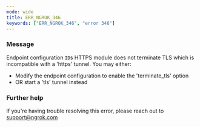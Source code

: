 ```yaml
---
mode: wide
title: ERR_NGROK_346
keywords: ["ERR_NGROK_346", "error 346"]
---
```


### Message

Endpoint configuration `ID`s HTTPS module does not terminate TLS which is incompatible with a 'https' tunnel. You may either:

- Modify the endpoint configuration to enable the 'terminate_tls' option
- OR start a 'tls' tunnel instead

### Further help

If you're having trouble resolving this error, please reach out to [support@ngrok.com](mailto:support@ngrok.com?subject=Help%20with%20ERR_NGROK_346)
